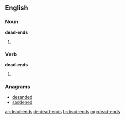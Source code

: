 ==English==

===Noun===
'''dead-ends'''

# {{plural of|dead-end}}

===Verb===
'''dead-ends'''

# {{third-person singular of|dead-end}}

===Anagrams===
* [[desanded#English|desanded]]
* [[saddened#English|saddened]]

[[ar:dead-ends]]
[[de:dead-ends]]
[[fr:dead-ends]]
[[mg:dead-ends]]